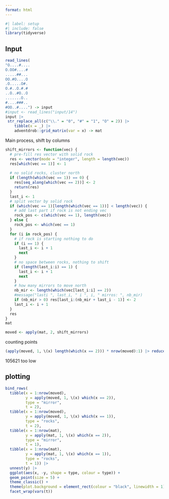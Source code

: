 ```yaml
---
format: html
---
```


```r
#| label: setup
#| include: false
library(tidyverse)
```

## Input

```r
read_lines(
"O....#....
O.OO#....#
.....##...
OO.#O....O
.O.....O#.
O.#..O.#.#
..O..#O..O
.......O..
#....###..
#OO..#....") -> input
#input <- read_lines("input/14")
input |> 
 str_replace_all(c("\\." = "0", "#" = "1", "O" = 2)) |> 
    tibble(x = _) |> 
    adventdrob::grid_matrix(var = x) -> mat
```

Main process, shift by columns

```r

shift_mirrors <- function(vec) {
  # pre-fill res vector with solid rock
  res <- vector(mode = "integer", length = length(vec))
  res[which(vec == 1)] <- 1
  
  # no solid rocks, cluster north
  if (length(which(vec == 1)) == 0) {
    res[seq_along(which(vec == 2))] <- 2
    return(res)
  }
  last_i <- 1
  # split vector by solid rock
  if (which(vec == 1)[length(which(vec == 1))] < length(vec)) {
    # add last part if rock is not ending vec
    rock_pos <- c(which(vec == 1), length(vec))
  } else {
    rock_pos <- which(vec == 1)
  }
  for (i in rock_pos) {
    # if rock is starting nothing to do
    if (i == 1) {
      last_i <- i + 1
      next
    }
    # no space between rocks, nothing to shift
    if (length(last_i:i) == 1) {
      last_i <- i + 1
      next
    }
    # how many mirrors to move north
    nb_mir <- length(which(vec[last_i:i] == 2))
    #message("lasti ", last_i, " i ", i, " mirros: ", nb_mir)
    if (nb_mir > 0) res[last_i:(nb_mir + last_i - 1)] <- 2
    last_i <- i + 1
  }
  res
}
mat

moved <- apply(mat, 2, shift_mirrors)

```
counting points
```r
(apply(moved, 1, \(x) length(which(x == 2))) * nrow(moved):1) |> reduce(`+`)
```

105621 too low


## plotting


```r
bind_rows(
  tibble(x = 1:nrow(moved),
         y = apply(moved, 1, \(x) which(x == 2)),
         type = "mirror",
         t = 2),
  tibble(x = 1:nrow(moved),
         y = apply(moved, 1, \(x) which(x == 1)),
         type = "rocks",
         t = 2),
  tibble(x = 1:nrow(mat),
         y = apply(mat, 1, \(x) which(x == 2)),
         type = "mirror",
         t = 1),
  tibble(x = 1:nrow(mat),
         y = apply(mat, 1, \(x) which(x == 1)),
         type = "rocks",
         t = 1)) |> 
  unnest(y) |> 
  ggplot(aes(x, -y, shape = type, colour = type)) +
  geom_point(size = 5) +
  theme_classic() +
  theme(plot.background = element_rect(colour = "black", linewidth = 1)) +
  facet_wrap(vars(t))
```



